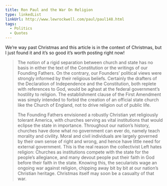 ```yaml
---
title: Ron Paul and the War On Religion
type: linkedList
linkUrl: http://www.lewrockwell.com/paul/paul148.html
tags:
  - Politics
  - Quotes
---
```


We’re way past Christmas and this article is in the context of Christmas, but I just found it and it’s so good it’s worth posting right now!

> The notion of a rigid separation between church and state has no basis in either the text of the Constitution or the writings of our Founding Fathers. On the contrary, our Founders’ political views were strongly informed by their religious beliefs. Certainly the drafters of the Declaration of Independence and the Constitution, both replete with references to God, would be aghast at the federal government’s hostility to religion. The establishment clause of the First Amendment was simply intended to forbid the creation of an official state church like the Church of England, not to drive religion out of public life.
> 
> The Founding Fathers envisioned a robustly Christian yet religiously tolerant America, with churches serving as vital institutions that would eclipse the state in importance. Throughout our nation’s history, churches have done what no government can ever do, namely teach morality and civility. Moral and civil individuals are largely governed by their own sense of right and wrong, and hence have little need for external government. This is the real reason the collectivist Left hates religion: Churches as institutions compete with the state for the people’s allegiance, and many devout people put their faith in God before their faith in the state. Knowing this, the secularists wage an ongoing war against religion, chipping away bit by bit at our nation’s Christian heritage. Christmas itself may soon be a casualty of that war.

